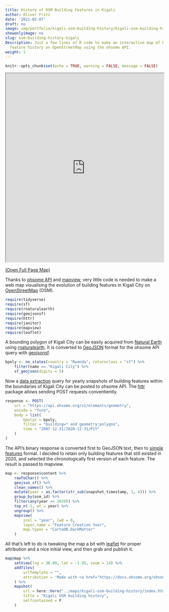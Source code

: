```yaml
---
title: History of OSM Building Features in Kigali
author: Oliver Fritz
date: '2021-02-07'
draft: no
image: img/portfolio/kigali-osm-building-history/kigali-osm-building-history.png
showonlyimage: no
slug: osm-building-history-kigali
Description: Just a few lines of R code to make an interactive map of Kigali's building
  feature history on OpenStreetMap using the ohsome API.
weight: 1
---
```


```r
knitr::opts_chunk$set(echo = TRUE, warning = FALSE, message = FALSE)
```


<div style="position: relative">
<div class="sk-pulse sk-pos"></div>
<iframe src = "https://maps.oliverfritz.de/kigali-osm-building-history/" width="100%" height="600" style="position:relative;z-index:2"></iframe>
</div>

<a href="https://maps.oliverfritz.de/kigali-osm-building-history/" target="_blank">(Open Full Page Map)</a>

Thanks to [ohsome API](https://heigit.org/de/big-spatial-data-analytics/ohsome-3/){target="_blank"} and [mapview](https://r-spatial.github.io/mapview/){target="_blank"}, very little code is needed to make a web map visualising the evolution of building features in Kigali City on [OpenStreetMap](https://www.openstreetmap.org/relation/1708283#map=12/-1.9296/30.1297){target="_blank"} (OSM). 

```r
require(tidyverse)
require(sf)
require(rnaturalearth)
require(geojsonsf)
require(httr)
require(janitor)
require(mapview)
require(leaflet)
```

A bounding polygon of Kigali City can be easily acquired from [Natural Earth](https://www.naturalearthdata.com/){target="_blank"} using [rnaturalearth](https://cran.r-project.org/web/packages/rnaturalearth/vignettes/rnaturalearth.html){target="_blank"}. It is converted to [GeoJSON](https://geojson.org/){target="_blank"} format for the ohsome API query with [geojsonsf](https://github.com/SymbolixAU/geojsonsf){target="_blank"}.

```r
bpoly <- ne_states(country = "Rwanda", returnclass = "sf") %>%
    filter(name == "Kigali City") %>%
    sf_geojson(digits = 5)
```

Now a [data extraction](https://docs.ohsome.org/ohsome-api/v1/endpoints.html#extraction-endpoints){target="_blank"} query for yearly snapshots of building features within the boundaries of Kigali City can be posted to ohsome API. The [httr](https://cran.r-project.org/web/packages/httr/vignettes/quickstart.html){target="_blank"} package allows sending POST requests conventiently.

```r
response <- POST(
	url = "https://api.ohsome.org/v1/elements/geometry",
	encode = "form",
	body = list(
		bpolys = bpoly,
		filter = "building=* and geometry:polygon",
		time = "2007-12-31/2020-12-31/P1Y"
	)
)
```

The API's binary response is converted first to GeoJSON text, then to [simple features](https://r-spatial.github.io/sf/articles/sf1.html){target="_blank"} format. I decided to retain only building features that still existed in 2020, and selected the chronologically first version of each feature. The result is passed to mapview. 

```r
map <- response$content %>%
    rawToChar() %>%
    geojson_sf() %>%
    clean_names() %>%
    mutate(year = as.factor(str_sub(snapshot_timestamp, 1, 4))) %>%
    group_by(osm_id) %>%
    filter(any(year == 2020)) %>%
    top_n(-1, wt = year) %>%
    ungroup() %>%
    mapview(
        zcol = "year", lwd = 0, 
        layer.name = "Feature Creation Year", 
        map.types = "CartoDB.DarkMatter"
    )
```

All that's left to do is tweaking the map a bit with [leaflet](https://rstudio.github.io/leaflet/){target="_blank"} for proper attribution and a nice initial view, and then grab and publish it.

```r
map@map %>% 
    setView(lng = 30.09, lat = -1.95, zoom = 14) %>%
    addTiles(
        urlTemplate = "", 
        attribution = 'Made with <a href="https://docs.ohsome.org/ohsome-api/v1/" target="_blank">ohsome API</a>'
    ) %>%
    mapshot(
        url = here::here("../maps/kigali-osm-building-history/index.html"),
        title = "Kigali OSM building history",
        selfcontained = F
    )
```
